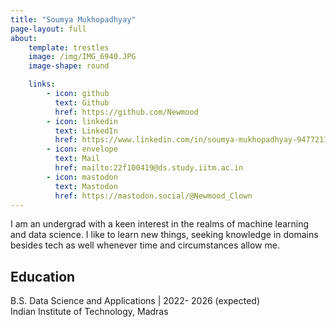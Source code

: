 ```yaml
---
title: "Soumya Mukhopadhyay"
page-layout: full
about: 
    template: trestles
    image: /img/IMG_6940.JPG
    image-shape: round

    links:
        - icon: github
          text: Github
          href: https://github.com/Newmood
        - icon: linkedin
          text: LinkedIn
          href: https://www.linkedin.com/in/soumya-mukhopadhyay-947721165/
        - icon: envelope
          text: Mail
          href: mailto:22f100419@ds.study.iitm.ac.in
        - icon: mastodon
          text: Mastodon
          href: https://mastodon.social/@Newmood_Clown
---
```



I am an undergrad with a keen interest in the realms of machine learning and data science.  I like to learn new things, seeking knowledge in domains besides tech as well whenever time and circumstances allow me.

## Education
B.S. Data Science and Applications | 2022- 2026 (expected)  
Indian Institute of Technology, Madras